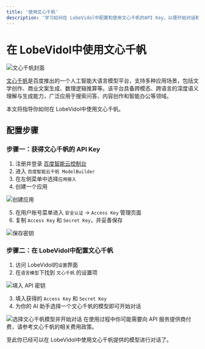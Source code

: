 ```yaml
---
title: '使用文心千帆'
description: '学习如何在 LobeVidol中配置和使用文心千帆的API Key，以便开始对话和交互。'
---
```


# 在 LobeVidol中使用文心千帆

<Frame>
  <img
    src="https://oss.vidol.chat/docs/2024/12/9002ef959ed2146d4601aa733087253e.png"
    alt="文心千帆封面"
  />
</Frame>

[文心千帆](https://qianfan.cloud.baidu.com/)是百度推出的一个人工智能大语言模型平台，支持多种应用场景，包括文学创作、商业文案生成、数理逻辑推算等。该平台具备跨模态、跨语言的深度语义理解与生成能力，广泛应用于搜索问答、内容创作和智能办公等领域。

本文将指导你如何在 LobeVidol中使用文心千帆。

## 配置步骤

### 步骤一：获得文心千帆的 API Key

1. 注册并登录 [百度智能云控制台](https://console.bce.baidu.com/)
2. 进入 `百度智能云千帆 ModelBuilder`
3. 在左侧菜单中选择`应用接入`
4. 创建一个应用

<Frame>
  <img
    src="https://oss.vidol.chat/assets/f023683fe2f521e092cbdbebeb1de688.webp"
    alt="创建应用"
  />
</Frame>

5. 在用户账号菜单进入 `安全认证` -> `Access Key` 管理页面
6. 复制 `Access Key` 和 `Secret Key`，并妥善保存

<Frame>
  <img
    src="https://oss.vidol.chat/assets/2be6128378b48f17cd5acbe0f84dce77.webp"
    alt="保存密钥"
  />
</Frame>

### 步骤二：在 LobeVidol中配置文心千帆

1. 访问 LobeVidol的`设置`界面
2. 在`语言模型`下找到 `文心千帆` 的设置项

<Frame>
  <img
    src="https://oss.vidol.chat/assets/831813e913d9a8f9e40c5562fe50d245.webp"
    alt="填入 API 密钥"
  />
</Frame>

3. 填入获得的 `Access Key` 和 `Secret Key`
4. 为你的 AI 助手选择一个文心千帆的模型即可开始对话

<Frame>
  <img
    src="https://oss.vidol.chat/assets/768ec6fd300785186b202437985857c4.webp"
    alt="选择文心千帆模型并开始对话"
  />
</Frame>

<Warning>
  在使用过程中你可能需要向 API 服务提供商付费，请参考文心千帆的相关费用政策。
</Warning>

至此你已经可以在 LobeVidol中使用文心千帆提供的模型进行对话了。
